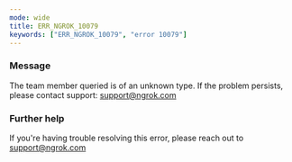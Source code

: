 ```yaml
---
mode: wide
title: ERR_NGROK_10079
keywords: ["ERR_NGROK_10079", "error 10079"]
---
```



### Message

The team member queried is of an unknown type. If the problem persists, please contact support: support@ngrok.com

<ErrorDetails />

### Further help

If you're having trouble resolving this error, please reach out to [support@ngrok.com](mailto:support@ngrok.com?subject=Help%20with%20ERR_NGROK_10079)
